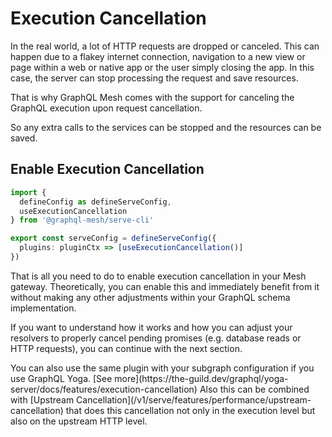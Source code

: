 # Execution Cancellation

In the real world, a lot of HTTP requests are dropped or canceled. This can happen due to a flakey
internet connection, navigation to a new view or page within a web or native app or the user simply
closing the app. In this case, the server can stop processing the request and save resources.

That is why GraphQL Mesh comes with the support for canceling the GraphQL execution upon request
cancellation.

So any extra calls to the services can be stopped and the resources can be saved.

## Enable Execution Cancellation

```ts filename="mesh.config.ts"
import {
  defineConfig as defineServeConfig,
  useExecutionCancellation
} from '@graphql-mesh/serve-cli'

export const serveConfig = defineServeConfig({
  plugins: pluginCtx => [useExecutionCancellation()]
})
```

That is all you need to do to enable execution cancellation in your Mesh gateway. Theoretically, you
can enable this and immediately benefit from it without making any other adjustments within your
GraphQL schema implementation.

If you want to understand how it works and how you can adjust your resolvers to properly cancel
pending promises (e.g. database reads or HTTP requests), you can continue with the next section.

<Callout>
  You can also use the same plugin with your subgraph configuration if you use GraphQL Yoga. [See
  more](https://the-guild.dev/graphql/yoga-server/docs/features/execution-cancellation)
</Callout>

<Callout>
  Also this can be combined with [Upstream
  Cancellation](/v1/serve/features/performance/upstream-cancellation) that does this cancellation
  not only in the execution level but also on the upstream HTTP level.
</Callout>
